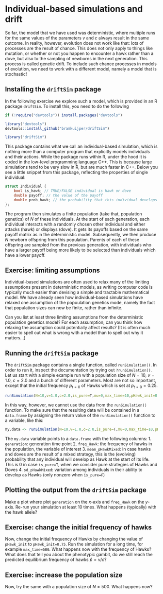 # Individual-based simulations and drift

So far, the model that we have used was deterministic, where multiple runs for the same values of the parameters $v$ and $c$ always result in the same outcome. In reality, however, evolution does not work like that: lots of processes are the result of chance. This does not only apply to things like mutation, or whether or not you happen to encounter a hawk rather than a dove, but also to the sampling of newborns in the next generation. This process is called genetic drift. To include such chance processes in models of evolution, we need to work with a different model, namely a model that is stochastic!

## Installing the `driftSim` package
In the following exercise we explore such a model, which is provided in an R package `driftSim`. To install this, you need to do the following

```r
if (!require("devtools")) install.packages("devtools")

library("devtools")
devtools::install_github("bramkuijper/driftSim")

library("driftSim")
```

This package contains what we call an individual-based simulation, which is nothing more than a computer program that explicitly models individuals and their actions. While the package runs within R, under the hood it is coded in the low-level programming language C++. This is because large simulations tend to be very slow in R, but are much faster in C++. Below you see a little snippet from this package, reflecting the properties of single individual:

```c
struct Individual {
    bool is_hawk; // TRUE/FALSE individual is hawk or dove
    double payoff; // the value of the payoff
    double prob_hawk; // the probability that this individual develops as a hawk in early life (only used when strategies are mixed)
};
```

The program then simulates a finite population (take that, population genetics) of $N$ of these individuals. At the start of each generation, each individual interacts with a randomly chosen other individual and either attacks (hawk) or displays (dove). It gets its payoffs based on the same payoff matrix as in the deterministic model. Subsequently, we then produce $N$ newborn offspring from this population. Parents of each of these offspring are sampled from the previous generation, with individuals who have a larger payoff being more likely to be selected than individuals which have a lower payoff.

## Exercise: limiting assumptions
Individual-based simulations are often used to relax many of the limiting assumptions present in deterministic models, as writing computer code is typically much easier than devising a simple and tractable mathematical model. We have already seen how individual-based simulations have relaxed one assumption of the popoulation genetics mode, namely the fact that population sizes can now be finite, rather than infinite. 

Can you list at least three limiting assumptions from the deterministic population genetics model? For each assumption, can you think how relaxing the assumption could potentially affect results? (It is often much easier to spell out what is wrong with a model than to spell out why it matters...)

## Running the `driftSim` package
The `driftSim` package contains a single function, called `runSimulation()`. In order to run it, inspect the documentation by trying out `?runSimulation()`. Let us start with a simple example run with a population size of $N=10$, $v=1.0$, $c=2.0$ and a bunch of different parameters. Most are not so important, except that the initial frequency $p_{t=0}$ of Hawks which is set at $p_{t=0} = 0.25$.
```r
runSimulation(N=10,v=1.0,c=2.0,is_pure=T,mu=0,max_time=10,pHawk_init=0.25,output_nth_generation=1,sd_pHawkMixed=0)
```

In this way, however, we cannot use the data from the `runSimulation()` function. To make sure that the resulting data will be contained in a `data.frame` by assigning the return value of the `runSimulation()` function to a variable, like this:
```r
my.data <- runSimulation(N=10,v=1.0,c=2.0,is_pure=T,mu=0,max_time=10,pHawk_init=0.25,output_nth_generation=1,sd_pHawkMixed=0)
```

The `my.data` variable points to a `data.frame` with the following columns:
 1. `generation`: generation time point
 2. `freq_Hawk`: the frequency of hawks in the population, the variable of interest
 3. `mean_pHawkMixed`: in case hawks and doves are the result of a mixed strategy, this is the (evolving) probability that any individual will develop as Hawk at the start of its life. This is 0 in case `is_pure=T`, when we consider pure strategies of Hawks and Doves
 4. `sd_pHawkMixed`: variation among individuals in their ability to develop as Hawks (only nonzero when `is_pure=F`)
 
## Plotting the output from the `driftSim` package
Make a plot where plot `generation` on the $x$-axis and `freq_Hawk` on the $y$-axis. Re-run your simulation at least 10 times. What happens (typically) with the hawk allele? 

## Exercise: change the initial frequency of hawks
Now, change the initial frequency of Hawks by changing the value of `pHawk_init` to `pHawk_init=0.75`. Run the simulation for a long time, for example `max_time=500`. What happens now with the frequency of Hawks? What does that tell you about the phenotypic gambit, do we still reach the predicted equilibrium frequency of hawks $\hat{p} = v/c$?

## Exercise: increase the population size
Now, try the same with a population size of $N=500$. What happens now?


